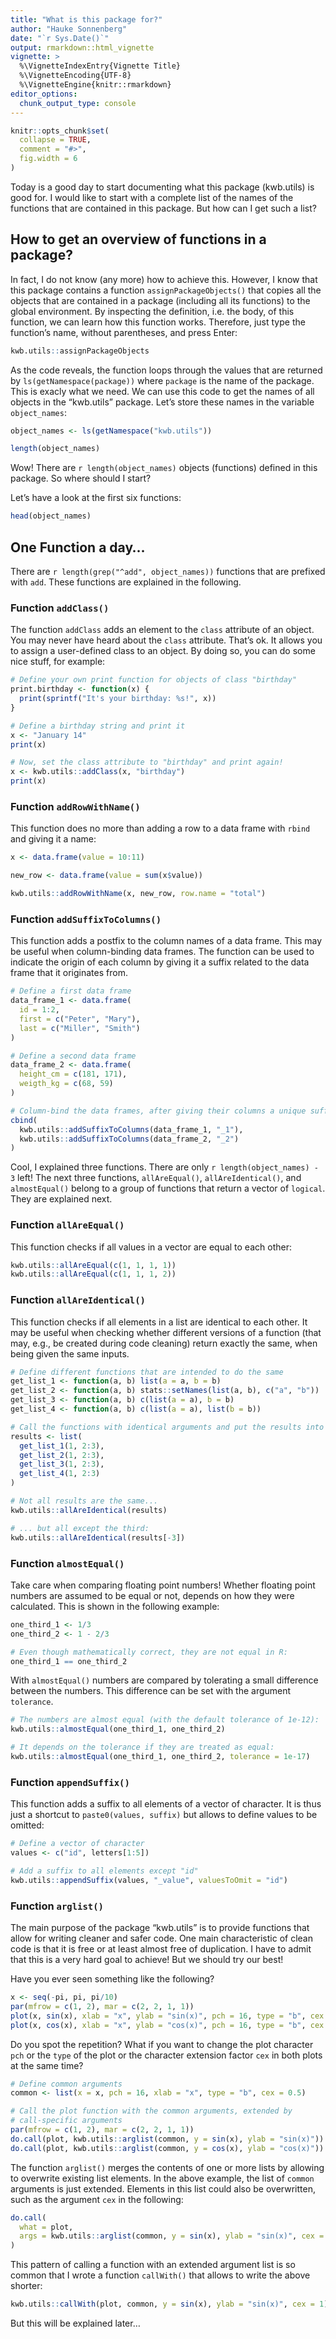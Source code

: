 ```yaml
---
title: "What is this package for?"
author: "Hauke Sonnenberg"
date: "`r Sys.Date()`"
output: rmarkdown::html_vignette
vignette: >
  %\VignetteIndexEntry{Vignette Title}
  %\VignetteEncoding{UTF-8}
  %\VignetteEngine{knitr::rmarkdown}
editor_options: 
  chunk_output_type: console
---
```


```r
knitr::opts_chunk$set(
  collapse = TRUE,
  comment = "#>",
  fig.width = 6
)
```

Today is a good day to start documenting what this package (kwb.utils) is good
for. I would like to start with a complete list of the names of the functions
that are contained in this package. But how can I get such a list? 

## How to get an overview of functions in a package?

In fact, I do not know (any more) how to achieve this. However, I know that this
package contains a function `assignPackageObjects()` that copies all the objects
that are contained in a package (including all its functions) to the global
environment. By inspecting the definition, i.e. the body, of this function, we
can learn how this function works. Therefore, just type the function's name, 
without parentheses, and press Enter:

```r
kwb.utils::assignPackageObjects
```

As the code reveals, the function loops through the values that are returned by
`ls(getNamespace(package))` where `package` is the name of the package. This is
exacly what we need. We can use this code to get the names of all objects in the
"kwb.utils" package. Let's store these names in the variable `object_names`: 

```r
object_names <- ls(getNamespace("kwb.utils"))

length(object_names)
```

Wow! There are `r length(object_names)` objects (functions) defined in this
package. So where should I start? 

Let's have a look at the first six functions:

```r
head(object_names)
```

## One Function a day...

There are `r length(grep("^add", object_names))` functions that are prefixed 
with `add`. These functions are explained in the following.

### Function `addClass()`

The function `addClass` adds an element to the `class` attribute of an object. 
You may never have heard about the `class` attribute. That's ok. It allows you
to assign a user-defined class to an object. By doing so, you can do some
nice stuff, for example:

```r
# Define your own print function for objects of class "birthday"
print.birthday <- function(x) {
  print(sprintf("It's your birthday: %s!", x))
}

# Define a birthday string and print it
x <- "January 14"
print(x)

# Now, set the class attribute to "birthday" and print again!
x <- kwb.utils::addClass(x, "birthday")
print(x)
```

### Function `addRowWithName()`

This function does no more than adding a row to a data frame with `rbind` and
giving it a name:

```r
x <- data.frame(value = 10:11)

new_row <- data.frame(value = sum(x$value))

kwb.utils::addRowWithName(x, new_row, row.name = "total")
```

### Function `addSuffixToColumns()`

This function adds a postfix to the column names of a data frame. This may be
useful when column-binding data frames. The function can be used to indicate the
origin of each column by giving it a suffix related to the data frame that it
originates from.

```r
# Define a first data frame
data_frame_1 <- data.frame(
  id = 1:2, 
  first = c("Peter", "Mary"), 
  last = c("Miller", "Smith")
)

# Define a second data frame
data_frame_2 <- data.frame(
  height_cm = c(181, 171),
  weigth_kg = c(68, 59)
)

# Column-bind the data frames, after giving their columns a unique suffix
cbind(
  kwb.utils::addSuffixToColumns(data_frame_1, "_1"),
  kwb.utils::addSuffixToColumns(data_frame_2, "_2")
)
```

Cool, I explained three functions. There are only `r length(object_names) - 3`
left! The next three functions, `allAreEqual()`, `allAreIdentical()`, and
`almostEqual()` belong to a group of functions that return a vector of
`logical`. They are explained next.

### Function `allAreEqual()`

This function checks if all values in a vector are equal to each other:

```r
kwb.utils::allAreEqual(c(1, 1, 1, 1))
kwb.utils::allAreEqual(c(1, 1, 1, 2))
```

### Function `allAreIdentical()`

This function checks if all elements in a list are identical to each other. It
may be useful when checking whether different versions of a function (that may,
e.g., be created during code cleaning) return exactly the same, when being given
the same inputs.

```r
# Define different functions that are intended to do the same
get_list_1 <- function(a, b) list(a = a, b = b)
get_list_2 <- function(a, b) stats::setNames(list(a, b), c("a", "b"))
get_list_3 <- function(a, b) c(list(a = a), b = b)
get_list_4 <- function(a, b) c(list(a = a), list(b = b))

# Call the functions with identical arguments and put the results into a list
results <- list(
  get_list_1(1, 2:3), 
  get_list_2(1, 2:3), 
  get_list_3(1, 2:3),
  get_list_4(1, 2:3)
)

# Not all results are the same...
kwb.utils::allAreIdentical(results)

# ... but all except the third:
kwb.utils::allAreIdentical(results[-3])
```

### Function `almostEqual()`

Take care when comparing floating point numbers! Whether floating point numbers
are assumed to be equal or not, depends on how they were calculated. This is 
shown in the following example:

```r
one_third_1 <- 1/3
one_third_2 <- 1 - 2/3

# Even though mathematically correct, they are not equal in R:
one_third_1 == one_third_2
```

With `almostEqual()` numbers are compared by tolerating a small difference 
between the numbers. This difference can be set with the argument `tolerance`.

```r
# The numbers are almost equal (with the default tolerance of 1e-12):
kwb.utils::almostEqual(one_third_1, one_third_2)

# It depends on the tolerance if they are treated as equal:
kwb.utils::almostEqual(one_third_1, one_third_2, tolerance = 1e-17)
```

### Function `appendSuffix()`

This function adds a suffix to all elements of a vector of character. It is thus
just a shortcut to `paste0(values, suffix)` but allows to define values to be
omitted:

```r
# Define a vector of character
values <- c("id", letters[1:5])

# Add a suffix to all elements except "id"
kwb.utils::appendSuffix(values, "_value", valuesToOmit = "id")
```

### Function `arglist()`

The main purpose of the package "kwb.utils" is to provide functions that allow
for writing cleaner and safer code. One main characteristic of clean code is
that it is free or at least almost free of duplication. I have to admit that
this is a very hard goal to achieve! But we should try our best!

Have you ever seen something like the following?

```r
x <- seq(-pi, pi, pi/10)
par(mfrow = c(1, 2), mar = c(2, 2, 1, 1))
plot(x, sin(x), xlab = "x", ylab = "sin(x)", pch = 16, type = "b", cex = 0.5)
plot(x, cos(x), xlab = "x", ylab = "cos(x)", pch = 16, type = "b", cex = 0.5)
```

Do you spot the repetition? What if you want to change the plot character `pch`
or the `type` of the plot or the character extension factor `cex` in both
plots at the same time?

```r
# Define common arguments
common <- list(x = x, pch = 16, xlab = "x", type = "b", cex = 0.5)

# Call the plot function with the common arguments, extended by
# call-specific arguments
par(mfrow = c(1, 2), mar = c(2, 2, 1, 1))
do.call(plot, kwb.utils::arglist(common, y = sin(x), ylab = "sin(x)"))
do.call(plot, kwb.utils::arglist(common, y = cos(x), ylab = "cos(x)"))
```

The function `arglist()` merges the contents of one or more lists by allowing
to overwrite existing list elements. In the above example, the list of `common`
arguments is just extended. Elements in this list could also be overwritten,
such as the argument `cex` in the following:

```r
do.call(
  what = plot, 
  args = kwb.utils::arglist(common, y = sin(x), ylab = "sin(x)", cex = 1)
)
```

This pattern of calling a function with an extended argument list is so common 
that I wrote a function `callWith()` that allows to write the above shorter:

```r
kwb.utils::callWith(plot, common, y = sin(x), ylab = "sin(x)", cex = 1)
```

But this will be explained later...

